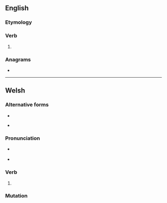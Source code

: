 ==English==

===Etymology===
{{suffix|en|care|est}}

===Verb===
{{head|en|verb form}}

# {{en-archaic second-person singular of|care}}

===Anagrams===
* {{anagrams|en|a=acerst|Cartes|Caster|acters|carets|cartes|caster|caters|crates|creats|racest|reacts|recast|rescat|reäcts|traces}}

----

==Welsh==

===Alternative forms===
* {{l|cy|caraist}}
* {{l|cy|ceraist}} {{qualifier|literary}}

===Pronunciation===
* {{a|cy-N}} {{IPA|/ˈkarɛst/|lang=cy}}
* {{a|cy-S}} {{IPA|/ˈkaːrɛst/|/ˈkarɛst/|lang=cy}}

===Verb===
{{head|cy|verb form}}

# {{lb|cy|colloquial}} {{inflection of|caru||2|s|pret|lang=cy}}

===Mutation===
{{cy-mut-auto}}